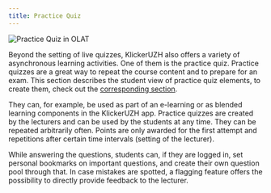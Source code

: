 ```yaml
---
title: Practice Quiz
---
```


![Practice Quiz in OLAT](/img_v3/07_practice_quiz.png)

Beyond the setting of live quizzes, KlickerUZH also offers a variety of asynchronous learning activities. One of them is the practice quiz. Practice quizzes are a great way to repeat the course content and to prepare for an exam. This section describes the student view of practice quiz elements, to create them, check out the [corresponding section](/tutorials/practice_quiz).

They can, for example, be used as part of an e-learning or as blended learning components in the KlickerUZH app. Practice quizzes are created by the lecturers and can be used by the students at any time. They can be repeated arbitrarily often. Points are only awarded for the first attempt and repetitions after certain time intervals (setting of the lecturer).

While answering the questions, students can, if they are logged in, set personal bookmarks on important questions, and create their own question pool through that. In case mistakes are spotted, a flagging feature offers the possibility to directly provide feedback to the lecturer.
